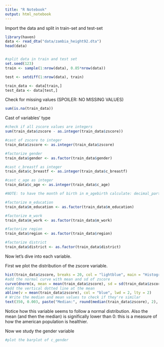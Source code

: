 ```yaml
---
title: "R Notebook"
output: html_notebook
---
```


Import the data and split in train-set and test-set

```r
library(haven)
data <- read_dta("data/zambia_height92.dta")
head(data)


#split data in train and test set
set.seed(123)
train <- sample(1:nrow(data), 0.85*nrow(data))

test <- setdiff(1:nrow(data), train)

train_data <- data[train,]
test_data <- data[test,]
```

Check for missing values (SPOILER: NO MISSING VALUES)

```r
sum(is.na(train_data))

```

Cast of variables' type

```r
#check if all zscore values are integers
sum(train_data$zscore - as.integer(train_data$zscore))

#cast of zscore to integer
train_data$zscore <- as.integer(train_data$zscore)

#factorize gender
train_data$gender <- as.factor(train_data$gender)

#cast c_breastf as integer
train_data$c_breastf <- as.integer(train_data$c_breastf)

#cast c_age as integer
train_data$c_age <- as.integer(train_data$c_age)

#NOTE: to have the month of birth in m_agebirth calculate: decimal_part * 12

#factorize m_education
train_data$m_education <- as.factor(train_data$m_education)

#factorize m_work
train_data$m_work <- as.factor(train_data$m_work)

#factorize region
train_data$region <- as.factor(train_data$region)

#factorize district
train_data$district <- as.factor(train_data$district)

```

Now let's dive into each variable.

First we plot the distribution of the zscore variable.

```r
hist(train_data$zscore, breaks = 20, col = "lightblue", main = "Histogram of zscore", xlab = "zscore", freq = FALSE)
#add the normal curve with mean and sd of zscore
curve(dnorm(x, mean = mean(train_data$zscore), sd = sd(train_data$zscore)), col = "red", lwd = 2, add = TRUE)
#add the vertical dotted line at the mean
abline(v = mean(train_data$zscore), col = "blue", lwd = 2, lty = 2)
# Write the median and mean values to check if they're similar 
text(350, 0.003, paste("Median:", round(median(train_data$zscore), 2), "\nMean:", round(mean(train_data$zscore), 2)), cex = 1.5)

```

Notice how this variable seems to follow a normal distribution. Also the mean (and then the median) is significally lower than 0: this is a measure of how the american population is healthier.

Now we study the gender variable
```r
#plot the barplot of c_gender

```

